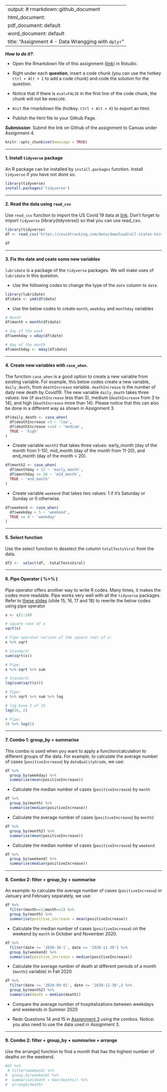
---
output: # rmarkdown::github_document
  html_document:
  pdf_document: default
  word_document: default
title: "Assignment 4 - Data Wrangging with `dplyr`"
---

***How to do it?***: 

- Open the Rmarkdown file of this assignment ([link](fa2021_assignment4.Rmd)) in Rstudio. 

- Right under each **question**, insert  a code chunk (you can use the hotkey `Ctrl + Alt + I` to add a code chunk) and code the solution for the question. 

- Notice that if there is `eval=FALSE` in the first line of the code chunk, the chunk will not be execute.

- `Knit` the rmarkdown file (hotkey: `Ctrl + Alt + K`) to export an html.  

-  Publish the html file to your Github Page. 

***Submission***: Submit the link on Github of the assignment to Canvas under Assignment 4. 

```r
knitr::opts_chunk$set(message = TRUE)
```

-------

#### 1. Install `tidyverse` package

An R package can be installed by `install.packages` function. Install `tidyverse` if you have not done so. 

```r
library(tidyverse)
install.packages('tidyverse')
```

-------

#### 2. Read the data using `read_csv`

Use `read_csv` function to import the US Covid 19 data at [link](https://covidtracking.com/data/download/all-states-history.csv).  Don't forget to import `tidyverse` (library(tidyverse)) so that you can use read_csv.
```r
library(tidyverse)
df <- read_csv('https://covidtracking.com/data/download/all-states-history.csv')

df
```

-------

#### 3.  Fix the date and ceate some new variables

`lubridate` is a package of the `tidyverse` packages.  We will make uses of `lubridate` in this question.

- Use the following codes to change the type of the `date` column to `date`. 

```r
library(lubridate)
df$date <- ymd(df$date)

```

- Use the below codes to create `month`, `weekday` and `monthday` variables

```r
# Month
df$month = month(df$date)

# day of the week
df$weekday = wday(df$date)

# day of the month
df$monthday <- mday(df$date)
```

-------

#### 4. Create new variables with `case_when`. 

The function `case_when` is a good option to create a new variable from existing variable.  For example, this below codes create a new variable, `daily_death`, from `deathIncrease` variable.  `deathIncrease` is the number of daily new death by Covid19.  The new variable `daily_death` takes three values:  low (if `deathIncrease` less than 3), medium (`deathIncrease` from 3 to 14), and high (`deathIncrease` more than 14).  Please notice that this can also be done in a different way as shown in Assignment 3. 

```r
df$daily_death <- case_when(
  df$deathIncrease <3 ~ 'low',
  df$deathIncrease <=14 ~ 'medium',
  TRUE ~ 'high'
)
```

- Create variable `month2` that takes three values: early_month (day of the month from 1-10), mid_month (day of the month from 11-20), and end_month (day of the month > 20).
```r

df$month2 <- case_when(
  df$monthday < 11 ~ 'early_month',
  df$monthday <= 20 ~ 'mid_month',
  TRUE ~ 'end_month'
)

```


- Create variable `weekend` that takes two values:  1 if it's Saturday or Sunday or 0 otherwise. 
```r
df$weekend <- case_when(
  df$weekday < 5 ~ 'weekend',
  TRUE <= 0 ~ 'weekday'
)
```


-------

#### 5. Select function

Use the select function to deselect the column `totalTestsViral` from the data.
```r
df2 <-  select(df, -totalTestsViral)
```


-------

#### 6. Pipe Operator ( %>% )

Pipe operator offers another way to write R codes. Many times, it makes the codes more readable.  Pipe works very well with all the `tidyverse` packages. Refer to [these slides](file:///C:/Users/sonou/Dropbox/git/math421/slides/dplyr.html#15) (slide 15, 16, 17 and 18) to rewrite the below codes using pipe operator

```r
x <- c(1:10)

# square root of x
sqrt(x)

# Pipe operator version of the square root of x:
x %>% sqrt

# Standard:
sum(sqrt(x))

# Pipe:
x %>% sqrt %>% sum

# Standard:
log(sum(sqrt(x)))

# Pipe:
x %>% sqrt %>% sum %>% log

# log base 2 of 16
log(16, 2)

# Pipe:
16 %>% log(2)

```

-------

#### 7. Combo 1: group_by + summarise

This combo is used when you want to apply a function/calculation to different groups of the data. For example, to calculate the average number of cases (`positiveIncrease`) by `dataQualityGrade`, we use:

```r
df %>% 
  group_by(weekday) %>% 
  summarise(mean(positiveIncrease))
```

- Calculate the median number of cases (`positiveIncrease`) by `month`
```r
df %>% 
  group_by(month) %>% 
  summarise(median(positiveIncrease))
```


- Calculate the average number of cases (`positiveIncrease`) by `month2`
```r
df %>% 
  group_by(month2) %>% 
  summarise(mean(positiveIncrease))
```


- Calculate the median number of cases (`positiveIncrease`) by `weekend`
```r
df %>% 
  group_by(weekend) %>% 
  summarise(median(positiveIncrease))
```



-------

#### 8. Combo 2: filter + group_by + summarise

An example: to calculate the average number of cases (`positiveIncrease`) in January and February separately, we use:

```r



df %>% 
  filter(month==1|month==2) %>% 
  group_by(month) %>% 
  summarise(positive_increase = mean(positiveIncrease))
```

- Calculate the median number of cases (`positiveIncrease`) on the weekend by `month` in October and November 2020. 
```r
df %>% 
  filter(date >= '2020-10-1', date <= '2020-11-30') %>% 
  group_by(weekend) %>% 
  summarise(positive_increase = median(positiveIncrease))
```

- Calculate the average number of death at different periods of a month (`month2` variable) in Fall 2020
```r
df %>% 
  filter(date >= '2020-09-01', date <= '2020-12-30',) %>% 
  group_by(month2) %>% 
  summarise(death = median(death))
```


- Compare the average number of hospitalizations between weekdays and weekends in Summer 2020

- Redo Questions 14 and 15 in [Assignment 3](fa2021_assignment3.html) using the combos.  Notice:  you also need to use the data used in Assignment 3.  

-------

#### 9. Combo 2: filter + group_by + summarise + arrange

Use the arrange] function to find a month that has the highest number of deaths on the weekend. 
```r
#df %>% 
 # filter(weekend) %>% 
#  group_by(weekend) %>% 
#  summarise(death = max(deaths)) %>% 
#  arrange(death)


```

